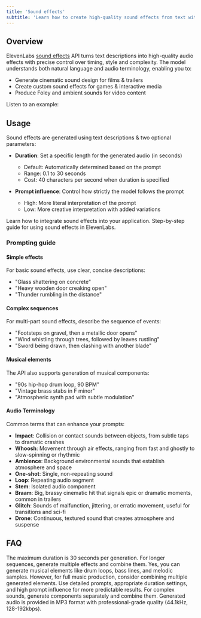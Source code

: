 ```yaml
---
title: 'Sound effects'
subtitle: 'Learn how to create high-quality sound effects from text with ElevenLabs.'
---
```


## Overview

<script src="https://elevenlabs.io/player/audioNativeHelper.js" type="text/javascript"></script>

ElevenLabs [sound effects](/docs/api-reference/text-to-sound-effects/convert) API turns text descriptions into high-quality audio effects with precise control over timing, style and complexity. The model understands both natural language and audio terminology, enabling you to:

- Generate cinematic sound design for films & trailers
- Create custom sound effects for games & interactive media
- Produce Foley and ambient sounds for video content

Listen to an example:

<elevenlabs-audio-player
audio-title="Cinematic braam"
audio-src="https://github.com/elevenlabs/elevenlabs-docs/raw/refs/heads/main/fern/assets/audio/sfx-cinematic-braam.mp3"
/>

## Usage

Sound effects are generated using text descriptions & two optional parameters:

- **Duration**: Set a specific length for the generated audio (in seconds)

  - Default: Automatically determined based on the prompt
  - Range: 0.1 to 30 seconds
  - Cost: 40 characters per second when duration is specified

- **Prompt influence**: Control how strictly the model follows the prompt

  - High: More literal interpretation of the prompt
  - Low: More creative interpretation with added variations

<CardGroup cols={2}>
  <Card
    title="Developer quickstart"
    icon="duotone book-sparkles"
    href="/docs/cookbooks/sound-effects"
  >
    Learn how to integrate sound effects into your application.
  </Card>
  <Card
    title="Product guide"
    icon="duotone book-user"
    href="/docs/product-guides/playground/sound-effects"
  >
    Step-by-step guide for using sound effects in ElevenLabs.
  </Card>
</CardGroup>

### Prompting guide

#### Simple effects

For basic sound effects, use clear, concise descriptions:

- "Glass shattering on concrete"
- "Heavy wooden door creaking open"
- "Thunder rumbling in the distance"

<elevenlabs-audio-player
    audio-title="Wood chopping"
    audio-src="https://github.com/elevenlabs/elevenlabs-docs/raw/refs/heads/main/fern/assets/audio/sfx-wood-chopping.mp3"
/>

#### Complex sequences

For multi-part sound effects, describe the sequence of events:

- "Footsteps on gravel, then a metallic door opens"
- "Wind whistling through trees, followed by leaves rustling"
- "Sword being drawn, then clashing with another blade"

<elevenlabs-audio-player
    audio-title="Walking and then falling"
    audio-src="https://github.com/elevenlabs/elevenlabs-docs/raw/refs/heads/main/fern/assets/audio/sfx-walking-falling.mp3"
/>

#### Musical elements

The API also supports generation of musical components:

- "90s hip-hop drum loop, 90 BPM"
- "Vintage brass stabs in F minor"
- "Atmospheric synth pad with subtle modulation"

<elevenlabs-audio-player
    audio-title="90s drum loop"
    audio-src="https://github.com/elevenlabs/elevenlabs-docs/raw/refs/heads/main/fern/assets/audio/sfx-90s-drum-loop.mp3"
/>

#### Audio Terminology

Common terms that can enhance your prompts:

- **Impact**: Collision or contact sounds between objects, from subtle taps to dramatic crashes
- **Whoosh**: Movement through air effects, ranging from fast and ghostly to slow-spinning or rhythmic
- **Ambience**: Background environmental sounds that establish atmosphere and space
- **One-shot**: Single, non-repeating sound
- **Loop**: Repeating audio segment
- **Stem**: Isolated audio component
- **Braam**: Big, brassy cinematic hit that signals epic or dramatic moments, common in trailers
- **Glitch**: Sounds of malfunction, jittering, or erratic movement, useful for transitions and sci-fi
- **Drone**: Continuous, textured sound that creates atmosphere and suspense

## FAQ

<AccordionGroup>
  <Accordion title="What's the maximum duration for generated effects?">
    The maximum duration is 30 seconds per generation. For longer sequences, generate multiple
    effects and combine them.
  </Accordion>
  <Accordion title="Can I generate music with this API?">
    Yes, you can generate musical elements like drum loops, bass lines, and melodic samples.
    However, for full music production, consider combining multiple generated elements.
  </Accordion>
  <Accordion title="How do I ensure consistent quality?">
    Use detailed prompts, appropriate duration settings, and high prompt influence for more
    predictable results. For complex sounds, generate components separately and combine them.
  </Accordion>
  <Accordion title="What audio formats are supported?">
    Generated audio is provided in MP3 format with professional-grade quality (44.1kHz,
    128-192kbps).
  </Accordion>
</AccordionGroup>
